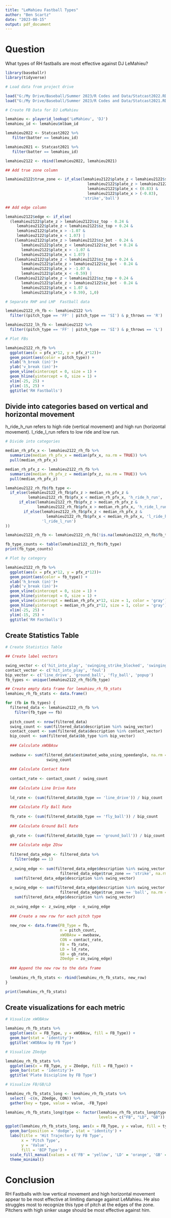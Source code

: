 ---
title: "LeMahieu Fastball Types"
author: "Ben Scartz"
date: "2023-08-15"
output: pdf_document
---

# Question

What types of RH fastballs are most effective against DJ LeMahieu?

```{r}
library(baseballr)
library(tidyverse)

# Load data from project drive

load("G:/My Drive/Baseball/Summer 2023/R Codes and Data/Statcast2022.RData")
load("G:/My Drive/Baseball/Summer 2023/R Codes and Data/Statcast2021.RData")

# Create FB Data for DJ LeMahieu

lemahieu <- playerid_lookup('LeMahieu', 'DJ')
lemahieu_id <- lemahieu$mlbam_id

lemahieu2022 <- Statcast2022 %>%
   filter(batter == lemahieu_id)

lemahieu2021 <- Statcast2021 %>%
   filter(batter == lemahieu_id)

lemahieu2122 <- rbind(lemahieu2022, lemahieu2021)

## Add true zone column

lemahieu2122$true_zone <- if_else(lemahieu2122$plate_z < lemahieu2122$sz_top & 
                                    lemahieu2122$plate_z > lemahieu2122$sz_bot &
                                    lemahieu2122$plate_x < (0.83) &
                                    lemahieu2122$plate_x > (-0.83),
                                  'strike','ball')

## Add edge column

lemahieu2122$edge <- if_else(
  (lemahieu2122$plate_z > lemahieu2122$sz_top - 0.24 & 
     lemahieu2122$plate_z < lemahieu2122$sz_top + 0.24 &
     lemahieu2122$plate_x > -1.07 &
     lemahieu2122$plate_x < 1.07) |
    (lemahieu2122$plate_z > lemahieu2122$sz_bot - 0.24 & 
       lemahieu2122$plate_z < lemahieu2122$sz_bot + 0.24 &
       lemahieu2122$plate_x > -1.07 &
       lemahieu2122$plate_x < 1.07) |
    (lemahieu2122$plate_z < lemahieu2122$sz_top + 0.24 & 
       lemahieu2122$plate_z > lemahieu2122$sz_bot - 0.24 &
       lemahieu2122$plate_x > -1.07 &
       lemahieu2122$plate_x < -0.59) |
    (lemahieu2122$plate_z < lemahieu2122$sz_top + 0.24 & 
       lemahieu2122$plate_z > lemahieu2122$sz_bot - 0.24 &
       lemahieu2122$plate_x < 1.07 &
       lemahieu2122$plate_x > 0.59), 1,0)

# Separate RHP and LHP  Fastball data

lemahieu2122_rh_fb <- lemahieu2122 %>%
  filter((pitch_type == 'FF' | pitch_type == 'SI') & p_throws == 'R')

lemahieu2122_lh_fb <- lemahieu2122 %>%
  filter((pitch_type == 'FF' | pitch_type == 'SI') & p_throws == 'L')

# Plot FBs

lemahieu2122_rh_fb %>%
  ggplot(aes(x = pfx_x*12, y = pfx_z*12))+
  geom_point(aes(color = pitch_type)) +
  xlab('h_break (in)')+
  ylab('v_break (in)')+
  geom_vline(xintercept = 0, size = 1) +
  geom_hline(yintercept = 0, size = 1) +
  xlim(-25, 25) +
  ylim(-15, 25) +
  ggtitle('RH Fastballs')
```

## Divide into categories based on vertical and horizontal movement

h_ride_h_run refers to high ride (vertical movement) and high run (horizontal movement). l_ride_l_run refers to low ride and low run.

```{r}
# Divide into categories

median_rh_pfx_x <- lemahieu2122_rh_fb %>%
  summarize(median_rh_pfx_x = median(pfx_x, na.rm = TRUE)) %>%
  pull(median_rh_pfx_x)

median_rh_pfx_z <- lemahieu2122_rh_fb %>%
  summarize(median_rh_pfx_z = median(pfx_z, na.rm = TRUE)) %>%
  pull(median_rh_pfx_z)

lemahieu2122_rh_fb$fb_type <- 
  if_else(lemahieu2122_rh_fb$pfx_z > median_rh_pfx_z &
          lemahieu2122_rh_fb$pfx_x < median_rh_pfx_x, 'h_ride_h_run',
      if_else(lemahieu2122_rh_fb$pfx_z > median_rh_pfx_z &
              lemahieu2122_rh_fb$pfx_x > median_rh_pfx_x, 'h_ride_l_run',
        if_else(lemahieu2122_rh_fb$pfx_z < median_rh_pfx_z &
                  lemahieu2122_rh_fb$pfx_x < median_rh_pfx_x, 'l_ride_h_run',
                'l_ride_l_run')
))

lemahieu2122_rh_fb <- lemahieu2122_rh_fb[!is.na(lemahieu2122_rh_fb$fb_type), ]

fb_type_counts <- table(lemahieu2122_rh_fb$fb_type)
print(fb_type_counts)

# Plot by category

lemahieu2122_rh_fb %>%
  ggplot(aes(x = pfx_x*12, y = pfx_z*12))+
  geom_point(aes(color = fb_type)) +
  xlab('h_break (in)')+
  ylab('v_break (in)')+
  geom_vline(xintercept = 0, size = 1) +
  geom_hline(yintercept = 0, size = 1) +
  geom_vline(xintercept = median_rh_pfx_x*12, size = 1, color = 'gray') +
  geom_hline(yintercept = median_rh_pfx_z*12, size = 1, color = 'gray') + 
  xlim(-25, 25) +
  ylim(-15, 25) +
  ggtitle('RH Fastballs')
```

## Create Statistics Table



```{r}
# Create Statistics Table 

## Create label vectors

swing_vector <- c('hit_into_play', 'swinging_strike_blocked', 'swinging_strike', 'foul_tip', 'foul')
contact_vector <- c('hit_into_play', 'foul')
bip_vector <- c('line_drive', 'ground_ball', 'fly_ball', 'popup')
fb_types <- unique(lemahieu2122_rh_fb$fb_type)

## Create empty data frame for lemahieu_rh_fb_stats
lemahieu_rh_fb_stats <- data.frame()

for (fb in fb_types) {
  filtered_data <- lemahieu2122_rh_fb %>%
    filter(fb_type == fb)
  
  pitch_count <- nrow(filtered_data)  
  swing_count <- sum(filtered_data$description %in% swing_vector)
  contact_count <- sum(filtered_data$description %in% contact_vector)
  bip_count <- sum(filtered_data$bb_type %in% bip_vector)
  
  ### Calculate xWOBAsw
  
  xwobasw <- sum(filtered_data$estimated_woba_using_speedangle, na.rm = TRUE) / 
                  swing_count
  
  ### Calculate Contact Rate
  
  contact_rate <- contact_count / swing_count
  
  ### Calculate Line Drive Rate
  
  ld_rate <- (sum(filtered_data$bb_type == 'line_drive')) / bip_count
  
  ### Calculate Fly Ball Rate
  
  fb_rate <- (sum(filtered_data$bb_type == 'fly_ball')) / bip_count
  
  ### Calculate Ground Ball Rate
  
  gb_rate <- (sum(filtered_data$bb_type == 'ground_ball')) / bip_count
  
  ### Calculate edge ZOsw
  
  filtered_data_edge <- filtered_data %>%
    filter(edge == 1)
  
  z_swing_edge <- sum(filtered_data_edge$description %in% swing_vector & 
                        filtered_data_edge$true_zone == 'strike', na.rm = TRUE) /
    sum(filtered_data_edge$description %in% swing_vector)
  
  o_swing_edge <- sum(filtered_data_edge$description %in% swing_vector & 
                        filtered_data_edge$true_zone == 'ball', na.rm = TRUE) /
    sum(filtered_data_edge$description %in% swing_vector)
  
  zo_swing_edge <- z_swing_edge - o_swing_edge
  
  ### Create a new row for each pitch type
  
  new_row <- data.frame(FB_Type = fb,
                        n = pitch_count,
                        xWOBAsw = xwobasw,
                        CON = contact_rate,
                        FB = fb_rate,
                        LD = ld_rate,
                        GB = gb_rate,
                        ZOedge = zo_swing_edge)
  
  ### Append the new row to the data frame
  
  lemahieu_rh_fb_stats <- rbind(lemahieu_rh_fb_stats, new_row)
}

print(lemahieu_rh_fb_stats)
```

## Create visualizations for each metric

```{r}

# Visualize xWOBAsw

lemahieu_rh_fb_stats %>%
  ggplot(aes(x = FB_Type, y = xWOBAsw, fill = FB_Type)) +
  geom_bar(stat = 'identity')+
  ggtitle('xWOBAsw by FB Type')

# Visualize ZOedge

lemahieu_rh_fb_stats %>%
  ggplot(aes(x = FB_Type, y = ZOedge, fill = FB_Type)) +
  geom_bar(stat = 'identity')+
  ggtitle('Plate Discipline by FB Type')

# Visualize FB/GB/LD

lemahieu_rh_fb_stats_long <- lemahieu_rh_fb_stats %>%
  select( -c(n, ZOedge, CON)) %>%
  gather(key = type, value = value, -FB_Type)

lemahieu_rh_fb_stats_long$type <- factor(lemahieu_rh_fb_stats_long$type, 
                                         levels = c("FB", "LD", "GB"))

ggplot(lemahieu_rh_fb_stats_long, aes(x = FB_Type, y = value, fill = type)) +
  geom_bar(position = 'dodge', stat = 'identity') +
  labs(title = 'Hit Trajectory by FB Type',
       x = 'Pitch Type',
       y = 'Value',
       fill = 'BIP Type') +
  scale_fill_manual(values = c('FB' = 'yellow', 'LD' = 'orange', 'GB' = 'red')) +
  theme_minimal()
```

# Conclusion

RH Fastballs with low vertical movement and high horizontal movement appear to be most effective at limiting damage against LeMahieu. He also struggles most to recognize this type of pitch at the edges of the zone. Pitchers with high sinker usage should be most effective against him.
